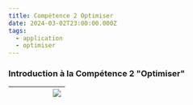 ```yaml
---
title: Compétence 2 Optimiser
date: 2024-03-02T23:00:00.000Z
tags:
  - application
  - optimiser
---
```


### Introduction à la Compétence 2 "Optimiser"

|     |   |   |   |   | ![](/RealiserImg/SCR-20240305-pffu.png) |
| :-: | - | - | - | - | --------------------------------------- |

<CaptionnedImage imgURL="/RealiserImg/realisations/complete-code-examples-accurate-suggestion.webp" caption="Premier algorithme" />

<CaptionnedImage imgURL="/RealiserImg/realisations/238203002-739aef13-4b19-46d3-af69-a17bded3a5cf.png" caption="Complexité algorithmique" />

<CaptionnedImage imgURL="/RealiserImg/realisations/SCR-20240305-tuan.jpeg" caption="Analyse et Optimisation sur projet réel" />
